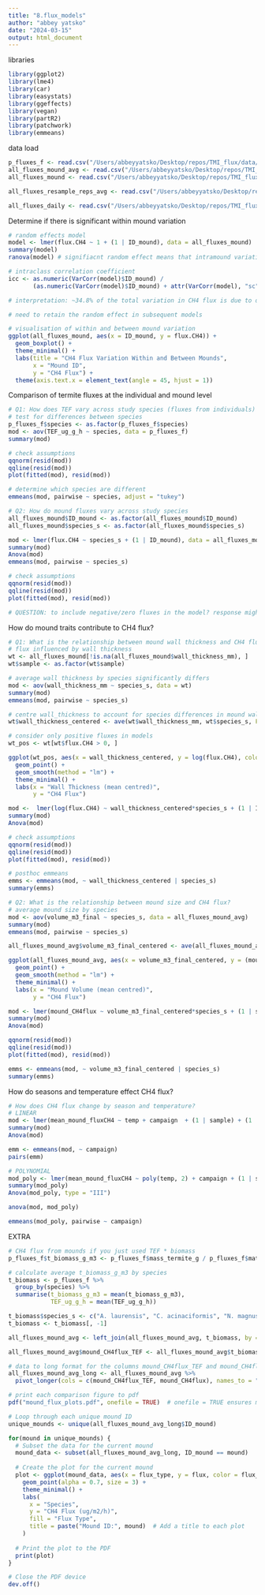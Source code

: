 ```yaml
---
title: "8.flux_models"
author: "abbey yatsko"
date: "2024-03-15"
output: html_document
---
```


libraries
```r
library(ggplot2)
library(lme4)
library(car)
library(easystats)
library(ggeffects)
library(vegan)
library(partR2)
library(patchwork)
library(emmeans)
```

data load 
```r
p_fluxes_f <- read.csv("/Users/abbeyyatsko/Desktop/repos/TMI_flux/data/finalfluxes/p_fluxes_f.csv")
all_fluxes_mound_avg <- read.csv("/Users/abbeyyatsko/Desktop/repos/TMI_flux/data/finalfluxes/all_fluxes_mound_avg.csv")
all_fluxes_mound <- read.csv("/Users/abbeyyatsko/Desktop/repos/TMI_flux/data/finalfluxes/all_fluxes_mound.csv")

all_fluxes_resample_reps_avg <- read.csv("/Users/abbeyyatsko/Desktop/repos/TMI_flux/data/finalfluxes/all_fluxes_resample_reps_avg.csv")

all_fluxes_daily <- read.csv("/Users/abbeyyatsko/Desktop/repos/TMI_flux/data/finalfluxes/all_daily_fluxes.csv")
```

Determine if there is significant within mound variation 
```r
# random effects model 
model <- lmer(flux.CH4 ~ 1 + (1 | ID_mound), data = all_fluxes_mound)
summary(model)
ranova(model) # signifiacnt random effect means that intramound variation matters

# intraclass correlation coefficient 
icc <- as.numeric(VarCorr(model)$ID_mound) / 
       (as.numeric(VarCorr(model)$ID_mound) + attr(VarCorr(model), "sc")^2)

# interpretation: ~34.8% of the total variation in CH4 flux is due to differences between mounds, while ~65.2% is due to variation within mounds

# need to retain the random effect in subsequent models

# visualisation of within and between mound variation 
ggplot(all_fluxes_mound, aes(x = ID_mound, y = flux.CH4)) +
  geom_boxplot() +
  theme_minimal() +
  labs(title = "CH4 Flux Variation Within and Between Mounds",
       x = "Mound ID",
       y = "CH4 Flux") +
  theme(axis.text.x = element_text(angle = 45, hjust = 1))
```

Comparison of termite fluxes at the individual and mound level
```r
# Q1: How does TEF vary across study species (fluxes from individuals)
# test for differences between species 
p_fluxes_f$species <- as.factor(p_fluxes_f$species)
mod <- aov(TEF_ug_g_h ~ species, data = p_fluxes_f)
summary(mod)

# check assumptions 
qqnorm(resid(mod))
qqline(resid(mod))
plot(fitted(mod), resid(mod))

# determine which species are different
emmeans(mod, pairwise ~ species, adjust = "tukey")

# Q2: How do mound fluxes vary across study species
all_fluxes_mound$ID_mound <- as.factor(all_fluxes_mound$ID_mound)
all_fluxes_mound$species_s <- as.factor(all_fluxes_mound$species_s)

mod <- lmer(flux.CH4 ~ species_s + (1 | ID_mound), data = all_fluxes_mound)
summary(mod)
Anova(mod)
emmeans(mod, pairwise ~ species_s)

# check assumptions 
qqnorm(resid(mod))
qqline(resid(mod))
plot(fitted(mod), resid(mod))

# QUESTION: to include negative/zero fluxes in the model? response might need transformation... 
```

How do mound traits contribute to CH4 flux? 
```r
# Q1: What is the relationship between mound wall thickness and CH4 flux? 
# flux influenced by wall thickness
wt <- all_fluxes_mound[!is.na(all_fluxes_mound$wall_thickness_mm), ]
wt$sample <- as.factor(wt$sample)

# average wall thickness by species significantly differs
mod <- aov(wall_thickness_mm ~ species_s, data = wt)
summary(mod)
emmeans(mod, pairwise ~ species_s)

# centre wall_thickness to account for species differences in mound wall thickness
wt$wall_thickness_centered <- ave(wt$wall_thickness_mm, wt$species_s, FUN = scale)

# consider only positive fluxes in models 
wt_pos <- wt[wt$flux.CH4 > 0, ]

ggplot(wt_pos, aes(x = wall_thickness_centered, y = log(flux.CH4), color = species)) +
  geom_point() +
  geom_smooth(method = "lm") +
  theme_minimal() +
  labs(x = "Wall Thickness (mean centred)",
       y = "CH4 Flux")

mod <-  lmer(log(flux.CH4) ~ wall_thickness_centered*species_s + (1 | ID_mound), data = wt_pos)
summary(mod)
Anova(mod)

# check assumptions 
qqnorm(resid(mod))
qqline(resid(mod))
plot(fitted(mod), resid(mod))

# posthoc emmeans 
emms <- emmeans(mod, ~ wall_thickness_centered | species_s)
summary(emms)

# Q2: What is the relationship between mound size and CH4 flux? 
# average mound size by species
mod <- aov(volume_m3_final ~ species_s, data = all_fluxes_mound_avg)
summary(mod)
emmeans(mod, pairwise ~ species_s)

all_fluxes_mound_avg$volume_m3_final_centered <- ave(all_fluxes_mound_avg$volume_m3_final, all_fluxes_mound_avg$species_s, FUN = scale)

ggplot(all_fluxes_mound_avg, aes(x = volume_m3_final_centered, y = (mound_CH4flux), color = species_s)) +
  geom_point() +
  geom_smooth(method = "lm") +
  theme_minimal() +
  labs(x = "Mound Volume (mean centred)",
       y = "CH4 Flux")

mod <- lmer(mound_CH4flux ~ volume_m3_final_centered*species_s + (1 | sample), data = all_fluxes_mound_avg)
summary(mod)
Anova(mod)

qqnorm(resid(mod))
qqline(resid(mod))
plot(fitted(mod), resid(mod))

emms <- emmeans(mod, ~ volume_m3_final_centered | species_s)
summary(emms)
```

How do seasons and temperature effect CH4 flux?
```r
# How does CH4 flux change by season and temperature?
# LINEAR
mod <- lmer(mean_mound_fluxCH4 ~ temp + campaign  + (1 | sample) + (1 | species_s), data = all_fluxes_resample_reps_avg)
summary(mod)
Anova(mod)

emm <- emmeans(mod, ~ campaign)
pairs(emm)

# POLYNOMIAL 
mod_poly <- lmer(mean_mound_fluxCH4 ~ poly(temp, 2) + campaign + (1 | sample) + (1 | species_s), data = all_fluxes_resample_reps_avg)
summary(mod_poly)
Anova(mod_poly, type = "III")

anova(mod, mod_poly)

emmeans(mod_poly, pairwise ~ campaign)
```

















EXTRA 
```r
# CH4 flux from mounds if you just used TEF * biomass 
p_fluxes_f$t_biomass_g_m3 <- p_fluxes_f$mass_termite_g / p_fluxes_f$material_volume_cm3 * 10e6

# calculate average t_biomass_g_m3 by species
t_biomass <- p_fluxes_f %>% 
  group_by(species) %>% 
  summarise(t_biomass_g_m3 = mean(t_biomass_g_m3), 
            TEF_ug_g_h = mean(TEF_ug_g_h))

t_biomass$species_s <- c("A. laurensis", "C. acinaciformis", "N. magnus")
t_biomass <- t_biomass[, -1]

all_fluxes_mound_avg <- left_join(all_fluxes_mound_avg, t_biomass, by = "species_s")

all_fluxes_mound_avg$mound_CH4flux_TEF <- all_fluxes_mound_avg$t_biomass_g_m3 *all_fluxes_mound_avg$volume_m3_final * all_fluxes_mound_avg$TEF_ug_g_h 

# data to long format for the columns mound_CH4flux_TEF and mound_CH4flux
all_fluxes_mound_avg_long <- all_fluxes_mound_avg %>% 
  pivot_longer(cols = c(mound_CH4flux_TEF, mound_CH4flux), names_to = "flux_type", values_to = "flux")

# print each comparison figure to pdf
pdf("mound_flux_plots.pdf", onefile = TRUE)  # onefile = TRUE ensures multiple plots in one PDF

# Loop through each unique mound ID
unique_mounds <- unique(all_fluxes_mound_avg_long$ID_mound)

for(mound in unique_mounds) {
  # Subset the data for the current mound
  mound_data <- subset(all_fluxes_mound_avg_long, ID_mound == mound)
  
  # Create the plot for the current mound
  plot <- ggplot(mound_data, aes(x = flux_type, y = flux, color = flux_type)) +
    geom_point(alpha = 0.7, size = 3) +
    theme_minimal() +
    labs(
      x = "Species",
      y = "CH4 Flux (ug/m2/h)",
      fill = "Flux Type",
      title = paste("Mound ID:", mound)  # Add a title to each plot
    )
  
  # Print the plot to the PDF
  print(plot)
}

# Close the PDF device
dev.off()
```
